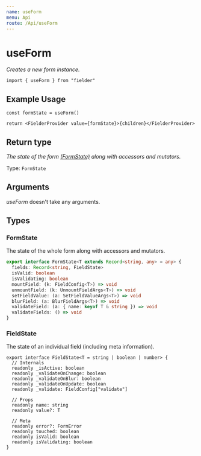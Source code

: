 ```yaml
---
name: useForm
menu: Api
route: /Api/useForm
---
```



# useForm

_Creates a new form instance._

```tsx
import { useForm } from "fielder"
```

## Example Usage

```tsx
const formState = useForm()

return <FielderProvider value={formState}>{children}</FielderProvider>
```

## Return type

_The state of the form [(FormState)](#formstate) along with accessors and mutators._

Type: `FormState`

## Arguments

_useForm_ doesn't take any arguments.

## Types

### FormState

The state of the whole form along with accessors and mutators.

```ts
export interface FormState<T extends Record<string, any> = any> {
  fields: Record<string, FieldState>
  isValid: boolean
  isValidating: boolean
  mountField: (k: FieldConfig<T>) => void
  unmountField: (k: UnmountFieldArgs<T>) => void
  setFieldValue: (a: SetFieldValueArgs<T>) => void
  blurField: (a: BlurFieldArgs<T>) => void
  validateField: (a: { name: keyof T & string }) => void
  validateFields: () => void
}
```

### FieldState

The state of an individual field (including meta information).

```tsx
export interface FieldState<T = string | boolean | number> {
  // Internals
  readonly _isActive: boolean
  readonly _validateOnChange: boolean
  readonly _validateOnBlur: boolean
  readonly _validateOnUpdate: boolean
  readonly _validate: FieldConfig["validate"]

  // Props
  readonly name: string
  readonly value?: T

  // Meta
  readonly error?: FormError
  readonly touched: boolean
  readonly isValid: boolean
  readonly isValidating: boolean
}
```
